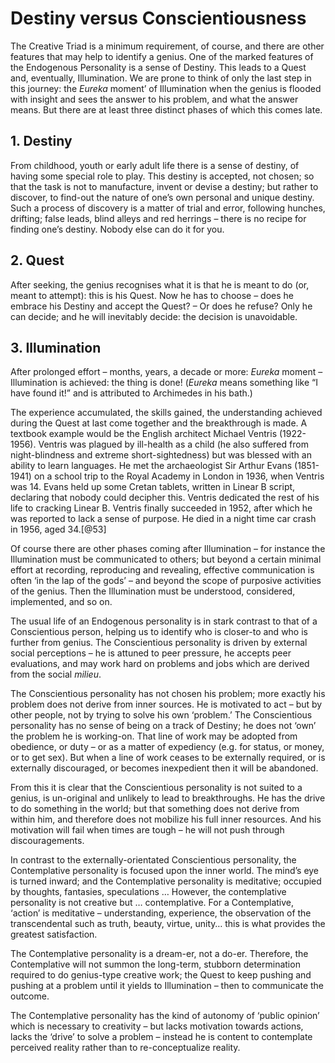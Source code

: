 # Destiny versus Conscientiousness

The Creative Triad is a minimum requirement, of course, and there are other features that may help to identify a genius. One of the marked features of the Endogenous Personality is a sense of Destiny. This leads to a Quest and, eventually, Illumination. We are prone to think of only the last step in this journey: the _Eureka_ moment’ of Illumination when the genius is flooded with insight and sees the answer to his problem, and what the answer means. But there are at least three distinct phases of which this comes late.

## 1. Destiny {-}

From childhood, youth or early adult life there is a sense of destiny, of having some special role to play. This destiny is accepted, not chosen; so that the task is not to manufacture, invent or devise a destiny; but rather to discover, to find-out the nature of one’s own personal and unique destiny. Such a process of discovery is a matter of trial and error, following hunches, drifting; false leads, blind alleys and red herrings – there is no recipe for finding one’s destiny. Nobody else can do it for you.

## 2. Quest {-}

After seeking, the genius recognises what it is that he is meant to do (or, meant to attempt): this is his Quest. Now he has to choose – does he embrace his Destiny and accept the Quest? – Or does he refuse? Only he can decide; and he will inevitably decide: the decision is unavoidable.

## 3. Illumination {-}

After prolonged effort – months, years, a decade or more: _Eureka_ moment – Illumination is achieved: the thing is done! (_Eureka_ means something like “I have found it!” and is attributed to Archimedes in his bath.)

The experience accumulated, the skills gained, the understanding achieved during the Quest at last come together and the breakthrough is made. A textbook example would be the English architect Michael Ventris (1922-1956). Ventris was plagued by ill-health as a child (he also suffered from night-blindness and extreme short-sightedness) but was blessed with an ability to learn languages. He met the archaeologist Sir Arthur Evans (1851-1941) on a school trip to the Royal Academy in London in 1936, when Ventris was 14. Evans held up some Cretan tablets, written in Linear B script, declaring that nobody could decipher this. Ventris dedicated the rest of his life to cracking Linear B. Ventris finally succeeded in 1952, after which he was reported to lack a sense of purpose. He died in a night time car crash in 1956, aged 34.[@53]

Of course there are other phases coming after Illumination – for instance the Illumination must be communicated to others; but beyond a certain minimal effort at recording, reproducing and revealing, effective communication is often ‘in the lap of the gods’ – and beyond the scope of purposive activities of the genius. Then the Illumination must be understood, considered, implemented, and so on.

The usual life of an Endogenous personality is in stark contrast to that of a Conscientious person, helping us to identify who is closer-to and who is further from genius. The Conscientious personality is driven by external social perceptions – he is attuned to peer pressure, he accepts peer evaluations, and may work hard on problems and jobs which are derived from the social _milieu_.

The Conscientious personality has not chosen his problem; more exactly his problem does not derive from inner sources. He is motivated to act – but by other people, not by trying to solve his own ‘problem.’ The Conscientious personality has no sense of being on a track of Destiny; he does not ‘own’ the problem he is working-on. That line of work may be adopted from obedience, or duty – or as a matter of expediency (e.g. for status, or money, or to get sex). But when a line of work ceases to be externally required, or is externally discouraged, or becomes inexpedient then it will be abandoned.

From this it is clear that the Conscientious personality is not suited to a genius, is un-original and unlikely to lead to breakthroughs. He has the drive to do something in the world; but that something does not derive from within him, and therefore does not mobilize his full inner resources. And his motivation will fail when times are tough – he will not push through discouragements.

In contrast to the externally-orientated Conscientious personality, the Contemplative personality is focused upon the inner world. The mind’s eye is turned inward; and the Contemplative personality is meditative; occupied by thoughts, fantasies, speculations ...
However, the contemplative personality is not creative but ... contemplative. For a Contemplative, ‘action’ is meditative – understanding, experience, the observation of the transcendental such as truth, beauty, virtue, unity... this is what provides the greatest satisfaction.

The Contemplative personality is a dream-er, not a do-er. Therefore, the Contemplative will not summon the long-term, stubborn determination required to do genius-type creative work; the Quest to keep pushing and pushing at a problem until it yields to Illumination – then to communicate the outcome.

The Contemplative personality has the kind of autonomy of ‘public opinion’ which is necessary to creativity – but lacks motivation towards actions, lacks the ‘drive’ to solve a problem – instead he is content to contemplate perceived reality rather than to re-conceptualize reality.
